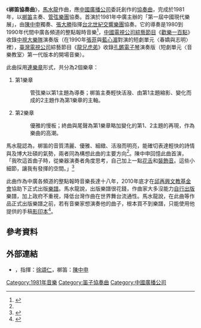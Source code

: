 {{Citation style|time=2012-07-16T19:58:25+00:00}}
《'''梆笛協奏曲'''》，[[馬水龍|馬水龍]]作曲，應[[中國廣播公司|中國廣播公司]]委託創作的[[協奏曲|協奏曲]]，完成於1981年，以[[梆笛|梆笛]]主奏、[[管弦樂團|管弦樂團]]協奏。首演於1981年中廣主辦的「第一屆中國現代樂展」，由[[陳中申|陳中申]]獨奏、[[張大勝|張大勝]]指揮[[台北世紀交響樂團|台北世紀交響樂團]]協奏。它的導奏是1980到1990年代間中廣各頻道的整點報時音樂<ref name="twpedia">{{cite news |title=梆笛協奏曲 |url=http://nrch.culture.tw/twpedia.aspx?id=21371 |author=[[顏綠芬|顏綠芬]] |work=[[臺灣大百科全書|臺灣大百科全書]] |date=2010-01-18 |accessdate=2021-01-03 |quote= |archive-date=2016-03-07 |archive-url=https://web.archive.org/web/20160307090632/http://nrch.culture.tw/twpedia.aspx?id=21371 |dead-url=no }}</ref>，[[中國電視公司|中國電視公司]][[綜藝節目|綜藝節目]]《[[歡樂一百點|歡樂一百點]]》收錄[[中視大樂隊|中視大樂隊]]演奏版（在1990年[[張菲|張菲]]與[[藍心湄|藍心湄]]對演的短劇單元〈春嬌與志明〉裡），[[臺灣電視公司|臺灣電視公司]]綜藝節目《[[龍兄虎弟_(電視節目)|龍兄虎弟]]》收錄[[孔鏘|孔鏘]][[電子琴|電子琴]]演奏版（短劇單元〈音樂教室〉第一代版本的開場音樂）。

此曲採用[[連樂章|連樂章]]形式，共分為2個樂章：
# 第1樂章
#: 管弦樂以第1主題為導奏；梆笛主奏輕快活潑、由第1主題縮影、變化而成的2主題作為第1樂章的主軸。
# 第2樂章
#: 優雅的慢板；終曲與尾聲為第1樂章略加變化的第1、2主題的再現，作為樂曲的高潮。

馬水龍認為，梆笛的音質清麗、優雅、細緻、活潑而明亮，能確切表達輕快的詩情與及博大壯碩的氣勢，兩者同為構想此曲的主要方向<ref name="twpedia"/>。陳中申回憶此曲首演，「我吹這首曲子時，從樂器演奏者角度思考，自己加上一點[[花舌|花舌]]和[[裝飾音|裝飾音]]。這些小細節，讓我有發揮的空間。」<ref>{{cite news |title=懷念馬水龍 再現梆笛協奏曲 |url=https://www.chinatimes.com/newspapers/20201126000721-260115 |author=李欣恬 |work=[[中國時報|中國時報]] |date=2020-11-26|accessdate=2021-01-03|quote=}}</ref>

此曲作為中廣各頻道的整點報時音樂長達十八年，2010年底才在[[邱再興文教基金會|邱再興文教基金會]]協助下正式出版[[樂譜|樂譜]]。馬水龍說，出版樂譜很花錢，作曲家大多沒能力[[自行出版|自行出版]]樂譜，加上政府不重視，降低台灣作曲在世界舞台流通性。馬水龍說，在此曲等作品正式出版樂譜之前，若有音樂家想演奏他的曲子，根本買不到樂譜，只能使用他提供的手稿[[影印本|影印本]]<ref>{{cite news |title=等了30年 馬水龍梆笛協奏曲終出版 |url=https://www.chinatimes.com/newspapers/20110113000794-260115 |author=林采韻 |work=中國時報 |date=2011-01-13|accessdate=2021-01-03|quote=}}</ref>。

==參考資料==
{{reflist}}

== 外部連結 ==
* {{YouTube|9kgv5lvBOyU|〈梆笛協奏曲〉}}，指揮：[[徐頌仁|徐頌仁]]，梆笛：[[陳中申|陳中申]]

[[Category:1981年音樂|Category:1981年音樂]]
[[Category:笛子協奏曲|Category:笛子協奏曲]]
[[Category:中國廣播公司|Category:中國廣播公司]]